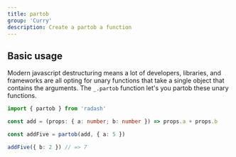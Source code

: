 ```yaml
---
title: partob
group: 'Curry'
description: Create a partob a function
---
```


## Basic usage

Modern javascript destructuring means a lot of developers, libraries, and frameworks are all opting for unary functions that take a single object that contains the arguments. The `_.partob` function let's you partob these unary functions.

```ts
import { partob } from 'radash'

const add = (props: { a: number; b: number }) => props.a + props.b

const addFive = partob(add, { a: 5 })

addFive({ b: 2 }) // => 7
```

